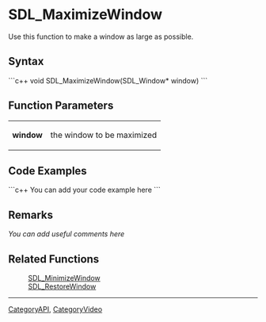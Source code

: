 <!-- pragma section-numbers off -->
<!-- pragma disable-camelcase -->

= SDL_MaximizeWindow =
Use this function to make a window as large as possible.


== Syntax ==
```c++
void SDL_MaximizeWindow(SDL_Window* window)
```

== Function Parameters ==
{|
|'''window'''
|the window to be maximized
|}

== Code Examples ==
```c++
You can add your code example here
```

== Remarks ==
''You can add useful comments here''

== Related Functions ==
:[[SDL_MinimizeWindow]]
:[[SDL_RestoreWindow]]

----
[[CategoryAPI]], [[CategoryVideo]]
